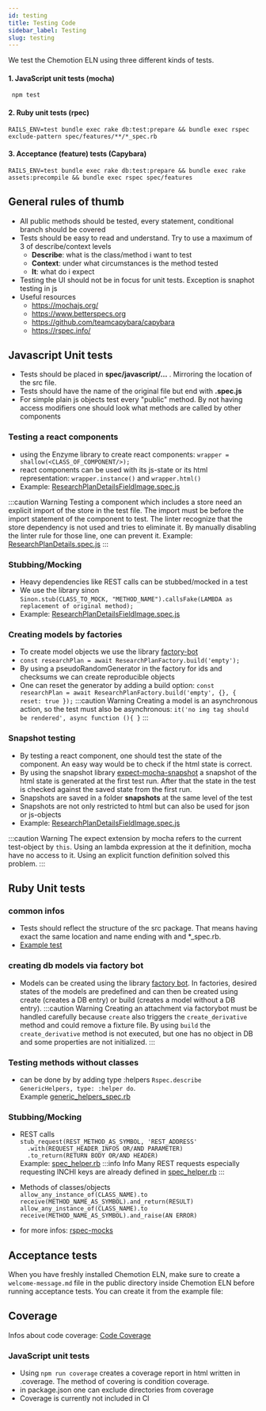 ```yaml
---
id: testing
title: Testing Code
sidebar_label: Testing
slug: testing
---
```


We test the Chemotion ELN using three different kinds of tests.

#### 1. JavaScript unit tests (mocha)
     npm test 
#### 2. Ruby unit tests (rpec)
    RAILS_ENV=test bundle exec rake db:test:prepare && bundle exec rspec exclude-pattern spec/features/**/*_spec.rb
#### 3. Acceptance (feature) tests (Capybara)
    RAILS_ENV=test bundle exec rake db:test:prepare && bundle exec rake assets:precompile && bundle exec rspec spec/features


## General rules of thumb
- All public methods should be tested, every statement, conditional branch should be covered
- Tests should be easy to read and understand. Try to use a maximum of 3 of describe/context levels
    - **Describe**: what is the class/method i want to test
    - **Context**: under what circumstances is the method tested
    - **It**: what do i expect
- Testing the UI should not be in focus for unit tests. Exception is snaphot testing in js
- Useful resources
    - https://mochajs.org/
    - https://www.betterspecs.org
    - https://github.com/teamcapybara/capybara
    - https://rspec.info/
## Javascript Unit tests
- Tests should be placed in **spec/javascript/...** . Mirroring the location of the src file.
- Tests should have the name of the original file but end with **.spec.js**
- For simple plain js objects test every "public" method. By not having access modifiers one should look what methods are called by other components
### Testing a react components
- using the Enzyme library to create react components: `wrapper = shallow(<CLASS_OF_COMPONENT/>);`    
- react components can be used with its js-state or its html representation: `wrapper.instance()` and `wrapper.html()` 
- Example: [ResearchPlanDetailsFieldImage.spec.js](https://github.com/ComPlat/chemotion_ELN/blob/applying-gem-shrine-2/spec/javascripts/packs/src/apps/mydb/elements/details/researchPlans/ResearchPlanDetailsFieldImage.spec.js)

:::caution Warning
Testing a component which includes a store need an explicit import of the store in the test file. The import must be before the import statement of the component to test.
The linter recognize that the store dependency is not used and tries to eliminate it. By manually disabling the linter rule for those line, one can prevent it.
Example: [ResearchPlanDetails.spec.js](https://github.com/ComPlat/chemotion_ELN/blob/applying-gem-shrine-2/spec/javascripts/packs/src/apps/mydb/elements/details/researchPlans/ResearchPlanDetails.spec.js)
:::

### Stubbing/Mocking

- Heavy dependencies like REST calls can be stubbed/mocked in a test
- We use the library sinon  
 `Sinon.stub(CLASS_TO_MOCK, "METHOD_NAME").callsFake(LAMBDA as replacement of original method);` 
- Example: [ResearchPlanDetailsFieldImage.spec.js](https://github.com/ComPlat/chemotion_ELN/blob/applying-gem-shrine-2/spec/javascripts/packs/src/apps/mydb/elements/details/researchPlans/ResearchPlanDetailsFieldImage.spec.js#L54)

### Creating models by factories
- To create model objects we use the library [factory-bot](https://github.com/ratson/factory-bot)
- `const researchPlan = await ResearchPlanFactory.build('empty');`
- By using a pseudoRandomGenerator in the factory for ids and checksums we can create reproducible objects
- One can reset the generator by adding a build option: `const researchPlan = await ResearchPlanFactory.build('empty', {}, { reset: true });`
:::caution Warning
Creating a model is an asynchronous action, so the test must also be asynchronous: `it('no img tag should be rendered', async function (){ }`
:::

### Snapshot testing
- By testing a react component, one should test the state of the component. An easy way would be to check if the html state is correct.
- By using the snapshot library [expect-mocha-snapshot](https://www.npmjs.com/package/expect-mocha-snapshot) a snapshot of the html state is generated at the first test run. After that the state in the test is checked against the saved state from the first run.
- Snapshots are saved in a folder __snapshots__ at the same level of the test
- Snapshots are not only restricted to html but can also be used for json or js-objects
- Example: [ResearchPlanDetailsFieldImage.spec.js](https://github.com/ComPlat/chemotion_ELN/blob/applying-gem-shrine/spec/javascripts/packs/src/apps/mydb/elements/details/researchPlans/ResearchPlanDetailsFieldImage.spec.js#L52)

:::caution Warning
The expect extension by mocha refers to the current test-object by `this`. Using an lambda expression at the it definition, mocha have no access to it. Using an explicit
function definition solved this problem.
:::

## Ruby Unit tests

### common infos
- Tests should reflect the structure of the src package. That means having exact the same location and name ending with and *_spec.rb. 
- [Example test](https://github.com/ComPlat/chemotion_ELN/blob/development-5/spec/api/chemotion/attachment_api_spec.rb)

### creating db models via factory bot

- Models can be created using the library [factory bot](https://github.com/thoughtbot/factory_bot). In factories, desired states of the models are predefined and can then be created using create (creates a DB entry) or build (creates a model without a DB entry).
:::caution Warning
Creating an attachment via factorybot must be handled carefully because `create` also triggers the `create_derivative` method and could remove a fixture file. By using `build` the `create_derivative` method is not executed, but one has no object in DB and some properties are not initialized.
:::

### Testing methods without classes
- can be done by  by adding type :helpers  `Rspec.describe GenericHelpers, type: :helper do`.  
 Example [generic_helpers_spec.rb](https://github.com/ComPlat/chemotion_ELN/blob/applying-gem-shrine/spec/api/helpers/generic_helpers_spec.rb)

### Stubbing/Mocking
- REST calls  
 `stub_request(REST_METHOD_AS_SYMBOL, 'REST_ADDRESS'`   
      `  .with(REQUEST_HEADER_INFOS OR/AND PARAMETER)`    
      `  .to_return(RETURN BODY OR/AND HEADER)`         
Example: [spec_helper.rb](https://github.com/ComPlat/chemotion_ELN/blob/applying-gem-shrine/spec/spec_helper.rb#L86)
:::info Info
Many REST requests especially requesting INCHI keys are already defined in  [spec_helper.rb](https://github.com/ComPlat/chemotion_ELN/blob/applying-gem-shrine/spec/spec_helper.rb#L86)
:::
 
- Methods of classes/objects  
`allow_any_instance_of(CLASS_NAME).to receive(METHOD_NAME_AS_SYMBOL).and_return(RESULT)`  
`allow_any_instance_of(CLASS_NAME).to receive(METHOD_NAME_AS_SYMBOL).and_raise(AN ERROR)`
- for more infos: [rspec-mocks](https://relishapp.com/rspec/rspec-mocks/docs) 

## Acceptance tests

When you have freshly installed Chemotion ELN, make sure to create a `welcome-message.md` file in the public directory inside Chemotion ELN before running acceptance tests. You can create it from the example file:

## Coverage

Infos about code coverage: [Code Coverage](https://www.guru99.com/code-coverage.html)

### JavaScript unit tests

- Using `npm run coverage` creates a coverage report in html written in .coverage. The method of covering is condition coverage.
- in package.json one can exclude directories from coverage 
- Coverage is currently not included in CI


    
    
        
        
